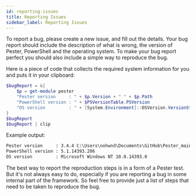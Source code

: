 ```yaml
---
id: reporting-issues
title: Reporting Issues
sidebar_label: Reporting Issues
---
```


To report a bug, please create a new issue, and fill out the details. Your bug report should include the description of what is wrong, the version of Pester, PowerShell and the operating system. To make your bug report perfect you should also include a simple way to reproduce the bug.

Here is a piece of code that collects the required system information for you and puts it in your clipboard:

```powershell
$bugReport = &{
    $p = get-module pester
    "Pester version     : " + $p.Version + " " + $p.Path
    "PowerShell version : " + $PSVersionTable.PSVersion
    "OS version         : " + [System.Environment]::OSVersion.VersionString
}
$bugReport
$bugReport | clip
```

Example output:

```cmd
Pester version     : 3.4.4 C:\Users\nohwnd\Documents\GitHub\Pester_main\Pester.psm1
PowerShell version : 5.1.14393.206
OS version         : Microsoft Windows NT 10.0.14393.0
```

The best way to report the reproduction steps is in a form of a Pester test. But it's not always easy to do, especially if you are reporting a bug in some internal part of the framework. So feel free to provide just a list of steps that need to be taken to reproduce the bug.
